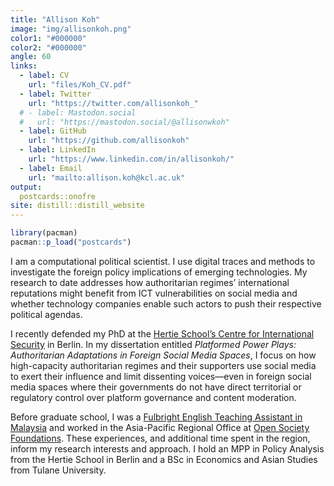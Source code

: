 ```yaml
---
title: "Allison Koh"
image: "img/allisonkoh.png"
color1: "#000000"
color2: "#000000"
angle: 60
links:
  - label: CV
    url: "files/Koh_CV.pdf"
  - label: Twitter
    url: "https://twitter.com/allisonkoh_"
  # - label: Mastodon.social
  #   url: "https://mastodon.social/@allisonwkoh"
  - label: GitHub
    url: "https://github.com/allisonkoh"
  - label: LinkedIn
    url: "https://www.linkedin.com/in/allisonkoh/"
  - label: Email
    url: "mailto:allison.koh@kcl.ac.uk"
output:
  postcards::onofre
site: distill::distill_website
---
```


```r
library(pacman)
pacman::p_load("postcards")
```


<!-- ## Hello! -->

I am a computational political scientist. I use digital traces and methods to investigate the foreign policy implications of emerging technologies. My research to date addresses how authoritarian regimes' international reputations might benefit from ICT vulnerabilities on social media and whether technology companies enable such actors to push their respective political agendas.  

I recently defended my PhD at the [Hertie School's Centre for International Security ](https://www.hertie-school.org/en/international-security) in Berlin. In my dissertation entitled _Platformed Power Plays: Authoritarian Adaptations in Foreign Social Media Spaces_, I focus on how high-capacity authoritarian regimes and their supporters use social media to exert their influence and limit dissenting voices---even in foreign social media spaces where their governments do not have direct territorial or regulatory control over platform governance and content moderation. 

Before graduate school, I was a [Fulbright English Teaching Assistant in Malaysia](https://fulbrightmalaysiaeta.wordpress.com/) and worked in the Asia-Pacific Regional Office at [Open Society Foundations](https://www.opensocietyfoundations.org/what-we-do/regions/asia-pacific). These experiences, and additional time spent in the region, inform my research interests and approach. I hold an MPP in Policy Analysis from the Hertie School in Berlin and a BSc in Economics and Asian Studies from Tulane University. 
